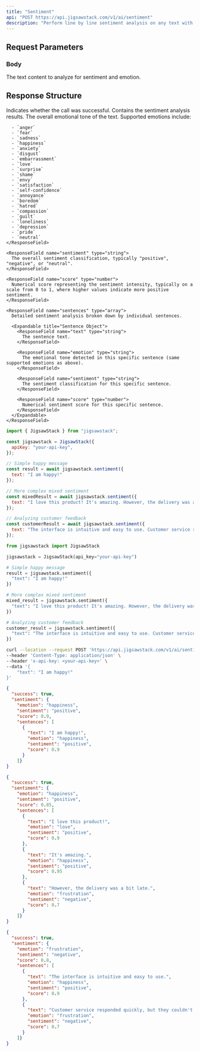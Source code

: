 ```yaml
---
title: "Sentiment"
api: "POST https://api.jigsawstack.com/v1/ai/sentiment"
description: "Perform line by line sentiment analysis on any text with detailed emotion detection."
---
```


## Request Parameters

### Body

<ParamField body="text" type="string" required>
  The text content to analyze for sentiment and emotion.
</ParamField>

<Snippet file="header.mdx" />

## Response Structure

<ResponseField name="success" type="boolean">
  Indicates whether the call was successful.
</ResponseField>

<ResponseField name="sentiment" type="object">
  Contains the sentiment analysis results.
  
  <Expandable title="Sentiment Object Structure" defaultOpen>
    <ResponseField name="emotion" type="string">
      The overall emotional tone of the text. Supported emotions include:
      
      - `anger`
      - `fear`
      - `sadness`
      - `happiness`
      - `anxiety`
      - `disgust`
      - `embarrassment`
      - `love`
      - `surprise`
      - `shame`
      - `envy`
      - `satisfaction`
      - `self-confidence`
      - `annoyance`
      - `boredom`
      - `hatred`
      - `compassion`
      - `guilt`
      - `loneliness`
      - `depression`
      - `pride`
      - `neutral`
    </ResponseField>
    
    <ResponseField name="sentiment" type="string">
      The overall sentiment classification, typically "positive", "negative", or "neutral".
    </ResponseField>
    
    <ResponseField name="score" type="number">
      Numerical score representing the sentiment intensity, typically on a scale from 0 to 1, where higher values indicate more positive sentiment.
    </ResponseField>
    
    <ResponseField name="sentences" type="array">
      Detailed sentiment analysis broken down by individual sentences.
      
      <Expandable title="Sentence Object">
        <ResponseField name="text" type="string">
          The sentence text.
        </ResponseField>
        
        <ResponseField name="emotion" type="string">
          The emotional tone detected in this specific sentence (same supported emotions as above).
        </ResponseField>
        
        <ResponseField name="sentiment" type="string">
          The sentiment classification for this specific sentence.
        </ResponseField>
        
        <ResponseField name="score" type="number">
          Numerical sentiment score for this specific sentence.
        </ResponseField>
      </Expandable>
    </ResponseField>
  </Expandable>
</ResponseField>

<RequestExample>

```javascript Javascript
import { JigsawStack } from "jigsawstack";

const jigsawstack = JigsawStack({
  apiKey: "your-api-key",
});

// Simple happy message
const result = await jigsawstack.sentiment({
  text: "I am happy!"
});

// More complex mixed sentiment
const mixedResult = await jigsawstack.sentiment({
  text: "I love this product! It's amazing. However, the delivery was a bit late."
});

// Analyzing customer feedback
const customerResult = await jigsawstack.sentiment({
  text: "The interface is intuitive and easy to use. Customer service responded quickly, but they couldn't solve my issue completely."
});
```

```python Python
from jigsawstack import JigsawStack

jigsawstack = JigsawStack(api_key="your-api-key")

# Simple happy message
result = jigsawstack.sentiment({
  "text": "I am happy!"
})

# More complex mixed sentiment
mixed_result = jigsawstack.sentiment({
  "text": "I love this product! It's amazing. However, the delivery was a bit late."
})

# Analyzing customer feedback
customer_result = jigsawstack.sentiment({
  "text": "The interface is intuitive and easy to use. Customer service responded quickly, but they couldn't solve my issue completely."
})
```

```bash cURL
curl --location --request POST 'https://api.jigsawstack.com/v1/ai/sentiment' \
--header 'Content-Type: application/json' \
--header 'x-api-key: <your-api-key>' \
--data '{
    "text": "I am happy!"
}'
```

</RequestExample>

<ResponseExample>

```json Simple Sentiment Response
{
  "success": true,
  "sentiment": {
    "emotion": "happiness",
    "sentiment": "positive",
    "score": 0.9,
    "sentences": [
      {
        "text": "I am happy!",
        "emotion": "happiness",
        "sentiment": "positive",
        "score": 0.9
      }
    ]}
}
```

```json Mixed Sentiment Response
{
  "success": true,
  "sentiment": {
    "emotion": "happiness",
    "sentiment": "positive",
    "score": 0.85,
    "sentences": [
      {
        "text": "I love this product!",
        "emotion": "love",
        "sentiment": "positive",
        "score": 0.9
      },
      {
        "text": "It's amazing.",
        "emotion": "happiness",
        "sentiment": "positive",
        "score": 0.95
      },
      {
        "text": "However, the delivery was a bit late.",
        "emotion": "frustration",
        "sentiment": "negative",
        "score": 0.7
      }
    ]}
}
```

```json Customer Feedback Response
{
  "success": true,
  "sentiment": {
    "emotion": "frustration",
    "sentiment": "negative",
    "score": 0.8,
    "sentences": [
      {
        "text": "The interface is intuitive and easy to use.",
        "emotion": "happiness",
        "sentiment": "positive",
        "score": 0.9
      },
      {
        "text": "Customer service responded quickly, but they couldn't solve my issue completely.",
        "emotion": "frustration",
        "sentiment": "negative",
        "score": 0.7
      }
    ]}
}
```

</ResponseExample>